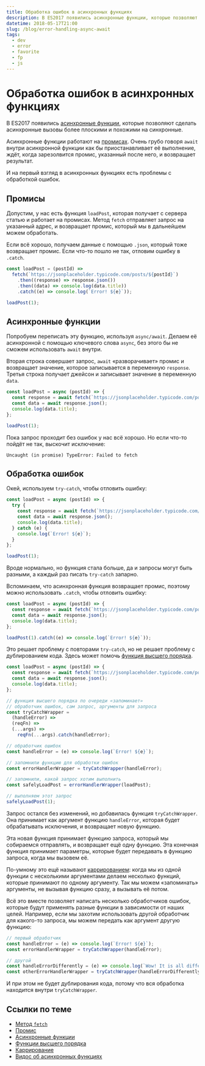 ```yaml
---
title: Обработка ошибок в асинхронных функциях
description: В ES2017 появились асинхронные функции, которые позволяют сделать асинхронные вызовы более плоскими и похожими на синхронные. На первый взгляд в них есть проблемы с обработкой ошибок, но их можно обойти.
datetime: 2018-05-17T21:00
slug: /blog/error-handling-async-await
tags:
  - dev
  - error
  - favorite
  - fp
  - js
---
```


# Обработка ошибок в асинхронных функциях

В ES2017 появились [асинхронные функции](https://developer.mozilla.org/ru/docs/Web/JavaScript/Reference/Statements/async_function), которые позволяют сделать асинхронные вызовы более плоскими и похожими на синхронные.

Асинхронные функции работают на [промисах](https://learn.javascript.ru/promise). Очень грубо говоря `await` внутри асинхронной функции как бы приостанавливает её выполнение, ждёт, когда зарезолвится промис, указанный после него, и возвращает результат.

И на первый взгляд в асинхронных функциях есть проблемы с обработкой ошибок.

## Промисы

Допустим, у нас есть функция `loadPost`, которая получает с сервера статью и работает на промисах. Метод `fetch` отправляет запрос на указанный адрес, и возвращает промис, который мы в дальнейшем можем обработать.

Если всё хорошо, получаем данные с помощью `.json`, который тоже возвращает промис. Если что-то пошло не так, отловим ошибку в `.catch`.

```js
const loadPost = (postId) =>
  fetch(`https://jsonplaceholder.typicode.com/posts/${postId}`)
    .then((response) => response.json())
    .then((data) => console.log(data.title))
    .catch((e) => console.log(`Error! ${e}`));

loadPost(1);
```

## Асинхронные функции

Попробуем переписать эту функцию, используя `async/await`. Делаем её асинхронной с помощью ключевого слова `async`, без этого бы не сможем использовать `await` внутри.

Вторая строка совершает запрос, `await` «разворачивает» промис и возвращает значение, которое записывается в переменную `response`. Третья строка получает джейсон и записывает значение в переменную `data`.

```js
const loadPost = async (postId) => {
  const response = await fetch(`https://jsonplaceholder.typicode.com/posts/${postId}`);
  const data = await response.json();
  console.log(data.title);
};

loadPost(1);
```

Пока запрос проходит без ошибок у нас всё хорошо. Но если что-то пойдёт не так, выскочит исключение:

```
Uncaught (in promise) TypeError: Failed to fetch
```

## Обработка ошибок

Окей, используем `try-catch`, чтобы отловить ошибку:

```js
const loadPost = async (postId) => {
  try {
    const response = await fetch(`https://jsonplaceholder.typicode.com/posts/${postId}`);
    const data = await response.json();
    console.log(data.title);
  } catch (e) {
    console.log(`Error! ${e}`);
  }
};

loadPost(1);
```

Вроде нормально, но функция стала больше, да и запросы могут быть разными, а каждый раз писать `try-catch` запарно.

Вспоминаем, что асинхронная функция возвращает промис, поэтому можно использовать `.catch`, чтобы отловить ошибку:

```js
const loadPost = async (postId) => {
  const response = await fetch(`https://jsonplaceholder.typicode.com/posts/${postId}`);
  const data = await response.json();
  console.log(data.title);
};

loadPost(1).catch((e) => console.log(`Error! ${e}`));
```

Это решает проблему с повторами `try-catch`, но не решает проблему с дублированием кода. Здесь может помочь [функция высшего порядка](https://ru.wikipedia.org/wiki/Функция_высшего_порядка).

```js
const loadPost = async (postId) => {
  const response = await fetch(`https://jsonplaceholder.typicode.com/posts/${postId}`);
  const data = await response.json();
  console.log(data.title);
};

// функция высшего порядка по очереди «запоминает»
// обработчик ошибок, сам запрос, аргументы для запроса
const tryCatchWrapper =
  (handleError) =>
  (reqFn) =>
  (...args) =>
    reqFn(...args).catch(handleError);

// обработчик ошибок
const handleError = (e) => console.log(`Error! ${e}`);

// запомнили функцию для обработки ошибок
const errorHandlerWrapper = tryCatchWrapper(handleError);

// запомнили, какой запрос хотим выполнить
const safelyLoadPost = errorHandlerWrapper(loadPost);

// выполняем этот запрос
safelyLoadPost(1);
```

Запрос остался без изменений, но добавилась функция `tryCatchWrapper`. Она принимает как аргумент функцию `handleError`, которая будет обрабатывать исключения, и возвращает новую функцию.

Эта новая функция принимает функцию запроса, который мы собираемся отправлять, и возвращает ещё одну функцию. Эта конечная функция принимает параметры, которые будет передавать в функцию запроса, когда мы вызовем её.

По-умному это ещё называют [каррированием](https://ru.wikipedia.org/wiki/Каррирование): когда мы из одной функции с несколькими аргументами делаем несколько функций, которые принимают по одному аргументу. Так мы можем «запоминать» аргументы, не вызывая функцию сразу, а вызывать её потом.

Всё это вместе позволяет написать несколько обработчиков ошибок, которые будут применять разные функции в зависимости от наших целей. Например, если мы захотим использовать другой обработчик для какого-то запроса, мы можем передать как аргумент другую функцию:

```js
// первый обработчик
const handleError = (e) => console.log(`Error! ${e}`);
const errorHandlerWrapper = tryCatchWrapper(handleError);

// другой
const handleErrorDifferently = (e) => console.log(`Wow! It is all different now`);
const otherErrorHandlerWrapper = tryCatchWrapper(handleErrorDifferently);
```

И при этом не будет дублирования кода, потому что вся обработка находится внутри `tryCatchWrapper`.

## Ссылки по теме

- [Метод `fetch`](https://learn.javascript.ru/fetch)
- [Промис](https://learn.javascript.ru/promise)
- [Асинхронные функции](https://developer.mozilla.org/ru/docs/Web/JavaScript/Reference/Statements/async_function)
- [Функции высшего порядка](https://ru.wikipedia.org/wiki/Функция_высшего_порядка)
- [Каррирование](https://ru.wikipedia.org/wiki/Каррирование)
- [Видос об асинхронных функциях](https://www.youtube.com/watch?v=568g8hxJJp4)
